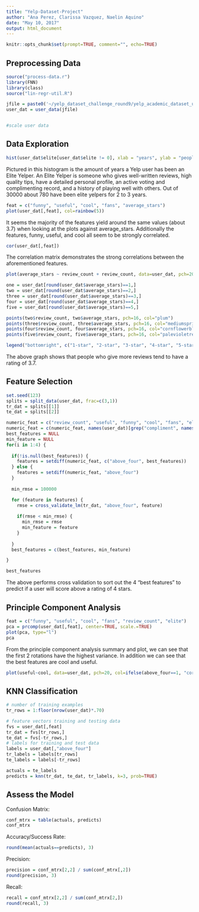 ```yaml
---
title: "Yelp-Dataset-Project"
author: "Ana Perez, Clarissa Vazquez, Naelin Aquino"
date: "May 10, 2017"
output: html_document
---
```


```r
knitr::opts_chunk$set(prompt=TRUE, comment="", echo=TRUE)
```
## Preprocessing Data
```r
source("process-data.r")
library(FNN)
library(class)
source("lin-regr-util.R")

jfile = paste0('~/yelp_dataset_challenge_round9/yelp_academic_dataset_user.json')
user_dat = user_data(jfile)


#scale user data


```

## Data Exploration

```r
hist(user_dat$elite[user_dat$elite != 0], xlab = "years", ylab = "people", main="Elite Yelpers", col = "purple", xlim = c(2, 13), ylim = c(0,800))
```

Pictured in this histogram is the amount of years a Yelp user has been an Elite Yelper. An Elite Yelper is someone who gives well-written reviews, high quality tips, have a detailed personal profile, an active voting and complimenting record, and a history of playing well with others. Out of 30000 about 780 have been elite yelpers for 2 to 3 years.


```r
feat = c("funny", "useful", "cool", "fans", "average_stars")
plot(user_dat[,feat], col=rainbow(5))
```
It seems the majority of the features yield around the same values (about 3.7) when looking at the plots against average_stars. Additionally the features, funny, useful, and cool all seem to be strongly correlated.

```r
cor(user_dat[,feat])
```
The correlation matrix demonstrates the strong correlations between the aforementioned features.

```r
plot(average_stars ~ review_count + review_count, data=user_dat, pch=20, col="mediumpurple", main="Star rating by review count")

one = user_dat[round(user_dat$average_stars)==1,]
two = user_dat[round(user_dat$average_stars)==2,]
three = user_dat[round(user_dat$average_stars)==3,]
four = user_dat[round(user_dat$average_stars)==4,]
five = user_dat[round(user_dat$average_stars)==5,]

points(two$review_count, two$average_stars, pch=16, col="plum")
points(three$review_count, three$average_stars, pch=16, col="mediumspringgreen")
points(four$review_count, four$average_stars, pch=16, col="cornflowerblue")
points(five$review_count, five$average_stars, pch=16, col="palevioletred")

legend("bottomright", c("1-star", "2-star", "3-star", "4-star", "5-star"), inset=0.05, pch=16, col=c("mediumpurple", "plum", "mediumspringgreen", "cornflowerblue", "palevioletred"))
```
The above graph shows that people who give more reviews tend to have a rating of 3.7. 

## Feature Selection
```r
set.seed(123)
splits = split_data(user_dat, frac=c(3,1))
tr_dat = splits[[1]]
te_dat = splits[[2]]
```
```r
numeric_feat = c("review_count", "useful", "funny", "cool", "fans", "elite", "friends")
numeric_feat = c(numeric_feat, names(user_dat)[grep("compliment", names(tr_dat))])
best_features = NULL
min_feature = NULL
for(i in 1:4) {
  
  if(!is.null(best_features)) {
    features = setdiff(numeric_feat, c("above_four", best_features))
  } else {
    features = setdiff(numeric_feat, "above_four")
  }
  
  min_rmse = 100000

  for (feature in features) {
    rmse = cross_validate_lm(tr_dat, "above_four", feature)
    
    if(rmse < min_rmse) {
      min_rmse = rmse
      min_feature = feature
    }
    
  }
  best_features = c(best_features, min_feature)

}

best_features
```
The above performs cross validation to sort out the 4 "best features" to predict if a user will score above a rating of 4 stars.

## Principle Component Analysis
```r
feat = c("funny", "useful", "cool", "fans", "review_count", "elite")
pca = prcomp(user_dat[,feat], center=TRUE, scale.=TRUE)
plot(pca, type="l")
pca
```
From the principle component analysis summary and plot, we can see that the first 2 rotations have the highest variance. In addition we can see that the best features are cool and useful.

```r
plot(useful~cool, data=user_dat, pch=20, col=ifelse(above_four==1, "coral", "cornflowerblue"))
```


## KNN Classification
```r
# number of training examples
tr_rows = 1:floor(nrow(user_dat)*.70)

# feature vectors training and testing data
fvs = user_dat[,feat]
tr_dat = fvs[tr_rows,]
te_dat = fvs[-tr_rows,]
# labels for training and test data
labels = user_dat[,"above_four"]
tr_labels = labels[tr_rows]
te_labels = labels[-tr_rows]

actuals = te_labels
predicts = knn(tr_dat, te_dat, tr_labels, k=3, prob=TRUE)
```

## Assess the Model
Confusion Matrix:
```r
conf_mtrx = table(actuals, predicts)
conf_mtrx
```

Accuracy/Success Rate:
```r
round(mean(actuals==predicts), 3)
```

Precision:
```r
precision = conf_mtrx[2,2] / sum(conf_mtrx[,2])
round(precision, 3)
```

Recall:
```r
recall = conf_mtrx[2,2] / sum(conf_mtrx[2,])
round(recall, 3)
```
